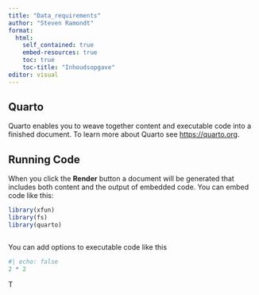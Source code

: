 ```yaml
---
title: "Data_requirements"
author: "Steven Ramondt"
format:
  html:
    self_contained: true
    embed-resources: true
    toc: true
    toc-title: "Inhoudsopgave"
editor: visual
---
```


## Quarto

Quarto enables you to weave together content and executable code into a finished document. To learn more about Quarto see <https://quarto.org>.

## Running Code

When you click the **Render** button a document will be generated that includes both content and the output of embedded code. You can embed code like this:

```r
library(xfun)
library(fs)
library(quarto)



```

You can add options to executable code like this

```r
#| echo: false
2 * 2
```

T
